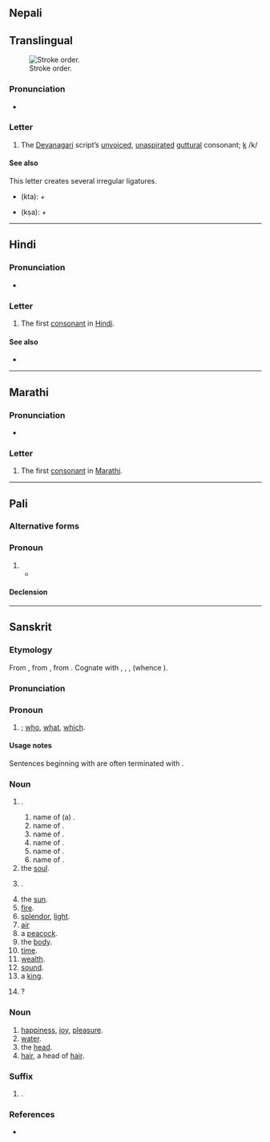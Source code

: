 {{also|क़}}
{{character info}}
==Nepali==

==Translingual==
[[File:Deva-क-order.gif|thumb|Stroke order.]]

===Pronunciation===
* {{IPA|mul|/kə/}}

===Letter===
{{mul-Deva|ka}}

# The [[Devanagari]] script’s [[unvoiced]], [[unaspirated]] [[guttural]] consonant; [[k]] /k/

====See also====
This letter creates several irregular ligatures.
* {{l|hi|क्त|sc=Deva}} (kta): {{lang|mul|sc=Deva|क}} + {{l|mul|sc=Deva|त}}
* {{l|hi|क्ष|sc=Deva}} (kṣa): {{lang|mul|sc=Deva|क}} + {{l|mul|sc=Deva|ष}}

----

==Hindi==

===Pronunciation===
* {{hi-IPA|क.}}

===Letter===
{{head|hi|letter}}

# The first [[consonant]] in [[Hindi]].

====See also====
* {{list:Devanagari script letters/hi}}

----

==Marathi==

===Pronunciation===
* {{IPA|mr|/kə/}}

===Letter===
{{head|mr|letter}}

# The first [[consonant]] in [[Marathi]].

----

==Pali==

===Alternative forms===
{{pi-alt|Latn=ka}}

===Pronoun===
{{head|pi|pronoun|cat2=interrogative pronouns}}

# {{pi-sc|Deva|ka}}
#* {{RQ:pi:Kaccayano quote|2|anena|4}}

====Declension====
{{pi-decl-noun|g=m|novoc=yes
|dats_mod=replace|dats=कस्स|dats2=किस्स
|abls_mod=replace|abls=कस्मा|abls2=किस्मा
|gens=किस्स
|locs_mod=replace|locs=कस्मिं|locs2=कम्हि|locs3=किस्मिं|locs4=किम्हि
|nomp_mod=replace|nomp=के
|datp_mod=replace|datp=केसं|datp2=केसानं
|genp_mod=replace|genp=केसं|genp2=केसानं
}}
{{pi-decl-noun|का|g=f|novoc=yes
|dats=कस्सा
|gens=कस्सा
|datp_mod=replace|datp=कासं|datp2=कासानं
|genp_mod=replace|genp=कासं|genp2=कासानं
}}
{{pi-decl-noun|g=n|novoc=yes
|noms_mod=replace|noms=किं
|accs_mod=replace|accs=किं
|dats_mod=replace|dats=कस्स|dats2=किस्स
|abls_mod=replace|abls=कस्मा|abls2=किस्मा
|gens=किस्स
|locs_mod=replace|locs=कस्मिं|locs2=कम्हि|locs3=किस्मिं|locs4=किम्हि
|datp_mod=replace|datp=केसं|datp2=केसानं
|genp_mod=replace|genp=केसं|genp2=केसानं
}}

----

==Sanskrit==

===Etymology===
From {{inh|sa|inc-pro|*kás}}, from {{inh|sa|iir-pro|*kás}}, from {{inh|sa|ine-pro|*kʷós}}. Cognate with {{cog|ae|𐬐𐬀}}, {{cog|grc|ποῖος}}, {{cog|la|quis}}, {{cog|ang|hwā}} (whence {{cog|en|who}}).

===Pronunciation===
{{sa-IPA}}
{{sa-IPA|a=1}}

===Pronoun===
{{head|sa|tr=ká|pronoun}}

# {{n-g|interrogative pronoun}}; [[who]], [[what]], [[which]].
#: {{ux|sa|सः '''कः'''?|'''Who''' is he?|inline=y}}
#: {{ux|sa|एषः '''कः'''?|'''What''' is this?|inline=y}}

====Usage notes====
Sentences beginning with {{m|sa|क}} are often terminated with {{m|sa|इति}}.

===Noun===
{{sa-noun|g=m}}

# {{n-g|a name}}.
## name of (a) {{m|sa|प्रजापति}}.
## name of {{m|sa|ब्रह्मन्}}.
## name of {{m|sa|दक्ष}}.
## name of {{m|sa|विष्णु}}.
## name of {{m|sa|यम}}.
## name of {{m|sa|गरुड}}.
# the [[soul]].
# {{n-g|a particular [[comet]]}}.
# the [[sun]].
# [[fire]].
# [[splendor]], [[light]].
# [[air]]
# a [[peacock]].
# the [[body]].
# [[time]].
# [[wealth]].
# [[sound]].
# a [[king]].
# {{synonym of|sa|काम-ग्रन्थि}}?

===Noun===
{{sa-noun|g=n}}

# [[happiness]], [[joy]], [[pleasure]].
# [[water]].
# the [[head]].
# [[hair]], a head of [[hair]].

===Suffix===
{{head|sa|suffix}}

# {{n-g|an [[adjective]]-forming {{m|sa|तद्धित}} [[suffix]], expressing [[diminution]], [[deterioration]], or [[similarity]]}}.

===References===
* {{R:MW|240}}